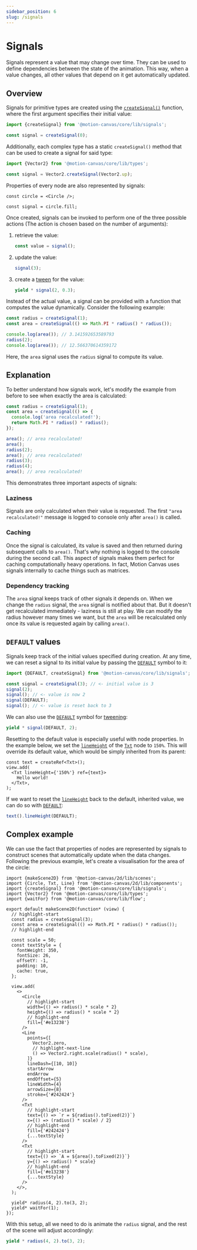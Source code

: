 ```yaml
---
sidebar_position: 6
slug: /signals
---
```



# Signals

Signals represent a value that may change over time. They can be used to define
dependencies between the state of the animation. This way, when a value changes,
all other values that depend on it get automatically updated.

## Overview

Signals for primitive types are created using the
[`createSignal()`](/api/core/signals#createSignal) function, where the first
argument specifies their initial value:

```ts
import {createSignal} from '@motion-canvas/core/lib/signals';

const signal = createSignal(0);
```

Additionally, each complex type has a static `createSignal()` method that can be
used to create a signal for said type:

```ts
import {Vector2} from '@motion-canvas/core/lib/types';

const signal = Vector2.createSignal(Vector2.up);
```

Properties of every node are also represented by signals:

```tsx
const circle = <Circle />;

const signal = circle.fill;
```

Once created, signals can be invoked to perform one of the three possible
actions (The action is chosen based on the number of arguments):

1. retrieve the value:
   ```ts
   const value = signal();
   ```
2. update the value:
   ```ts
   signal(3);
   ```
3. create a [tween](/docs/tweening) for the value:
   ```ts
   yield * signal(2, 0.3);
   ```

Instead of the actual value, a signal can be provided with a function that
computes the value dynamically. Consider the following example:

```ts
const radius = createSignal(1);
const area = createSignal(() => Math.PI * radius() * radius());

console.log(area()); // 3.141592653589793
radius(2);
console.log(area()); // 12.566370614359172
```

Here, the `area` signal uses the `radius` signal to compute its value.

## Explanation

To better understand how signals work, let's modify the example from before to
see when exactly the area is calculated:

```ts
const radius = createSignal(1);
const area = createSignal(() => {
  console.log('area recalculated!');
  return Math.PI * radius() * radius();
});

area(); // area recalculated!
area();
radius(2);
area(); // area recalculated!
radius(3);
radius(4);
area(); // area recalculated!
```

This demonstrates three important aspects of signals:

### Laziness

Signals are only calculated when their value is requested. The first
`"area recalculated!"` message is logged to console only after `area()` is
called.

### Caching

Once the signal is calculated, its value is saved and then returned during
subsequent calls to `area()`. That's why nothing is logged to the console during
the second call. This aspect of signals makes them perfect for caching
computationally heavy operations. In fact, Motion Canvas uses signals internally
to cache things such as matrices.

### Dependency tracking

The `area` signal keeps track of other signals it depends on. When we change the
`radius` signal, the `area` signal is notified about that. But it doesn't get
recalculated immediately - laziness is still at play. We can modify the radius
however many times we want, but the `area` will be recalculated only once its
value is requested again by calling `area()`.

## `DEFAULT` values

Signals keep track of the initial values specified during creation. At any time,
we can reset a signal to its initial value by passing the
[`DEFAULT`](/api/core/signals#DEFAULT) symbol to it:

```ts
import {DEFAULT, createSignal} from '@motion-canvas/core/lib/signals';

const signal = createSignal(3); // <- initial value is 3
signal(2);
signal(); // <- value is now 2
signal(DEFAULT);
signal(); // <- value is reset back to 3
```

We can also use the [`DEFAULT`](/api/core/signals#DEFAULT) symbol for
[tweening](/docs/tweening):

```ts
yield * signal(DEFAULT, 2);
```

Resetting to the default value is especially useful with node properties. In the
example below, we set the [`lineHeight`](/api/2d/components/Layout#lineHeight)
of the [`Txt`](/api/2d/components/Txt) node to `150%`. This will override its
default value, which would be simply inherited from its parent:

```tsx
const text = createRef<Txt>();
view.add(
  <Txt lineHeight={'150%'} ref={text}>
    Hello world!
  </Txt>,
);
```

If we want to reset the [`lineHeight`](/api/2d/components/Layout#lineHeight)
back to the default, inherited value, we can do so with
[`DEFAULT`](/api/core/signals#DEFAULT):

```ts
text().lineHeight(DEFAULT);
```

## Complex example

We can use the fact that properties of nodes are represented by signals to
construct scenes that automatically update when the data changes. Following the
previous example, let's create a visualisation for the area of the circle:

```tsx editor ratio=16/9
import {makeScene2D} from '@motion-canvas/2d/lib/scenes';
import {Circle, Txt, Line} from '@motion-canvas/2d/lib/components';
import {createSignal} from '@motion-canvas/core/lib/signals';
import {Vector2} from '@motion-canvas/core/lib/types';
import {waitFor} from '@motion-canvas/core/lib/flow';

export default makeScene2D(function* (view) {
  // highlight-start
  const radius = createSignal(3);
  const area = createSignal(() => Math.PI * radius() * radius());
  // highlight-end

  const scale = 50;
  const textStyle = {
    fontWeight: 350,
    fontSize: 26,
    offsetY: -1,
    padding: 10,
    cache: true,
  };

  view.add(
    <>
      <Circle
        // highlight-start
        width={() => radius() * scale * 2}
        height={() => radius() * scale * 2}
        // highlight-end
        fill={'#e13238'}
      />
      <Line
        points={[
          Vector2.zero,
          // highlight-next-line
          () => Vector2.right.scale(radius() * scale),
        ]}
        lineDash={[10, 10]}
        startArrow
        endArrow
        endOffset={5}
        lineWidth={4}
        arrowSize={8}
        stroke={'#242424'}
      />
      <Txt
        // highlight-start
        text={() => `r = ${radius().toFixed(2)}`}
        x={() => (radius() * scale) / 2}
        // highlight-end
        fill={'#242424'}
        {...textStyle}
      />
      <Txt
        // highlight-start
        text={() => `A = ${area().toFixed(2)}`}
        y={() => radius() * scale}
        // highlight-end
        fill={'#e13238'}
        {...textStyle}
      />
    </>,
  );

  yield* radius(4, 2).to(3, 2);
  yield* waitFor(1);
});
```

With this setup, all we need to do is animate the `radius` signal, and the rest
of the scene will adjust accordingly:

```ts
yield * radius(4, 2).to(3, 2);
```
